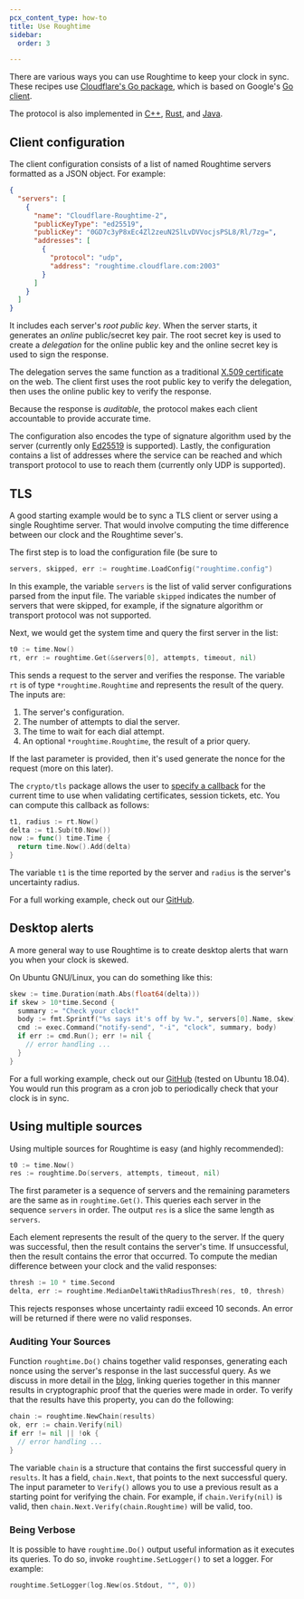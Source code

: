 ```yaml
---
pcx_content_type: how-to
title: Use Roughtime
sidebar:
  order: 3

---
```


There are various ways you can use Roughtime to keep your clock in sync. These recipes use [Cloudflare's Go package](https://github.com/cloudflare/roughtime), which is based on Google's [Go
client](https://roughtime.googlesource.com/roughtime/+/master/go/client/).

The protocol is also implemented in [C++](https://roughtime.googlesource.com/roughtime/+/master), [Rust](https://github.com/int08h/roughenough), and
[Java](https://github.com/int08h/nearenough).

## Client configuration

The client configuration consists of a list of named Roughtime servers
formatted as a JSON object. For example:

```json
{
  "servers": [
    {
      "name": "Cloudflare-Roughtime-2",
      "publicKeyType": "ed25519",
      "publicKey": "0GD7c3yP8xEc4Zl2zeuN2SlLvDVVocjsPSL8/Rl/7zg=",
      "addresses": [
        {
          "protocol": "udp",
          "address": "roughtime.cloudflare.com:2003"
        }
      ]
    }
  ]
}
```

It includes each server's *root public key*. When the server starts, it
generates an *online* public/secret key pair. The root secret key is used to create a *delegation* for the online public key and the online secret key is used to sign the response.

The delegation serves the same function as a traditional [X.509 certificate](https://en.wikipedia.org/wiki/X.509) on the web. The client first uses the root public key to verify the delegation, then uses the online public key to verify the response.

Because the response is *auditable*, the protocol makes each client accountable to provide accurate time.

The configuration also encodes the type of signature algorithm used by the
server (currently only [Ed25519](https://en.wikipedia.org/wiki/EdDSA) is supported). Lastly, the configuration contains a list of addresses where the service can be reached and which transport protocol to use to reach them (currently only UDP is supported).

## TLS

A good starting example would be to sync a TLS client or server using a single Roughtime server. That would involve computing the time difference between our clock and the Roughtime sever's.

The first step is to load the configuration file (be sure to

```go
servers, skipped, err := roughtime.LoadConfig("roughtime.config")
```

In this example, the variable `servers` is the list of valid server configurations parsed from the input file. The variable `skipped` indicates the number of servers that were skipped, for example, if the signature algorithm or transport protocol was not supported.

Next, we would get the system time and query the first server in the list:

```go
t0 := time.Now()
rt, err := roughtime.Get(&servers[0], attempts, timeout, nil)
```

This sends a request to the server and verifies the response. The variable `rt` is of type `*roughtime.Roughtime` and represents the result of the query. The inputs are:

1. The server's configuration.
2. The number of attempts to dial the server.
3. The time to wait for each dial attempt.
4. An optional `*roughtime.Roughtime`, the result of a prior query.

If the last parameter is provided, then it's used generate the nonce for the
request (more on this later).

The `crypto/tls` package allows the user to
[specify a callback](https://golang.org/pkg/crypto/tls/#Config) for the current time to use when validating certificates, session tickets, etc. You can compute this callback as follows:

```go
t1, radius := rt.Now()
delta := t1.Sub(t0.Now())
now := func() time.Time {
  return time.Now().Add(delta)
}
```

The variable `t1` is the time reported by the server and `radius` is the server's uncertainty radius.

For a full working example, check out our
[GitHub](https://github.com/cloudflare/roughtime/blob/master/recipes/tls.go).

## Desktop alerts

A more general way to use Roughtime is to create desktop alerts that warn you when your clock is skewed.

On Ubuntu GNU/Linux, you can do something like this:

```go
skew := time.Duration(math.Abs(float64(delta)))
if skew > 10*time.Second {
  summary := "Check your clock!"
  body := fmt.Sprintf("%s says it's off by %v.", servers[0].Name, skew)
  cmd := exec.Command("notify-send", "-i", "clock", summary, body)
  if err := cmd.Run(); err != nil {
    // error handling ...
  }
}
```

For a full working example, check out our [GitHub](https://github.com/cloudflare/roughtime/tree/master/recipes/alerter.go) (tested on Ubuntu 18.04). You would run this program as a cron job to periodically check that your clock is in sync.

## Using multiple sources

Using multiple sources for Roughtime is easy (and highly recommended):

```go
t0 := time.Now()
res := roughtime.Do(servers, attempts, timeout, nil)
```

The first parameter is a sequence of servers and the remaining parameters are the same as in `roughtime.Get()`. This queries each server in the sequence `servers` in order. The output `res` is a slice the same length as `servers`.

Each element represents the result of the query to the server. If the query was successful, then the result contains the server's time. If unsuccessful, then the result contains the error that occurred. To compute the median difference between your clock and the valid responses:

```go
thresh := 10 * time.Second
delta, err := roughtime.MedianDeltaWithRadiusThresh(res, t0, thresh)
```

This rejects responses whose uncertainty radii exceed 10 seconds. An error will be returned if there were no valid responses.

### Auditing Your Sources

Function `roughtime.Do()` chains together valid responses, generating each nonce using the server's response in the last successful query. As we discuss in more detail in the [blog](https://blog.cloudflare.com/roughtime/), linking queries together in this manner results in cryptographic proof that the queries were made in order. To verify that the results have this property, you can do the following:

```go
chain := roughtime.NewChain(results)
ok, err := chain.Verify(nil)
if err != nil || !ok {
  // error handling ...
}
```

The variable `chain` is a structure that contains the first successful query in `results`. It has a field, `chain.Next`, that points to the next successful query. The input parameter to `Verify()` allows you to use a previous result as a starting point for verifying the chain. For example, if `chain.Verify(nil)` is valid, then `chain.Next.Verify(chain.Roughtime)` will be valid, too.

### Being Verbose

It is possible to have `roughtime.Do()` output useful information as it executes its queries. To do so, invoke `roughtime.SetLogger()` to set a logger. For example:

```go
roughtime.SetLogger(log.New(os.Stdout, "", 0))
```
